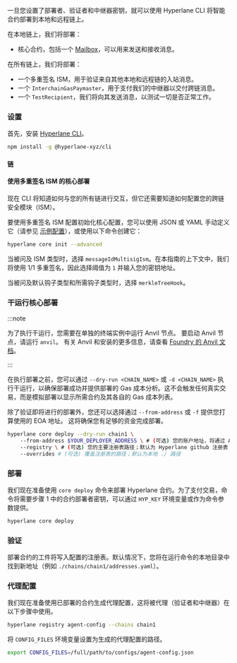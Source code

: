 
一旦您设置了部署者、验证者和中继器密钥，就可以使用 Hyperlane CLI 将智能合约部署到本地和远程链上。

在本地链上，我们将部署：

- 核心合约，包括一个 [Mailbox](/docs/reference/messaging/messaging-interface)，可以用来发送和接收消息。

在所有链上，我们将部署：

- 一个多重签名 ISM，用于验证来自其他本地和远程链的入站消息。
- 一个 `InterchainGasPaymaster`，用于支付我们的中继器以交付跨链消息。
- 一个 `TestRecipient`，我们将向其发送消息，以测试一切是否正常工作。

### 设置

首先，安装 [Hyperlane CLI](/docs/reference/cli.mdx)。

```bash
npm install -g @hyperlane-xyz/cli
```

#### 链

<CliChainsPartial />

#### 使用多重签名 ISM 的核心部署

现在 CLI 将知道如何与您的所有链进行交互，但它还需要知道如何配置您的跨链安全模块（ISM）。

要使用多重签名 ISM 配置初始化核心配置，您可以使用 JSON 或 YAML 手动定义它（请参见 [示例配置](https://github.com/hyperlane-xyz/hyperlane-monorepo/blob/main/typescript/cli/examples/core-config.yaml)），或使用以下命令创建它：

```bash
hyperlane core init --advanced
```

当被问及 ISM 类型时，选择 `messageIdMultisigIsm`。在本指南的上下文中，我们将使用 1/1 多重签名，因此选择阈值为 `1` 并输入您的密钥地址。

当被问及默认钩子类型和所需钩子类型时，选择 `merkleTreeHook`。

### 干运行核心部署

:::note

为了执行干运行，您需要在单独的终端实例中运行 Anvil 节点。
要启动 Anvil 节点，请运行 `anvil`。
有关 Anvil 和安装的更多信息，请查看 [Foundry 的 Anvil 文档](https://book.getfoundry.sh/anvil/)。

:::

在执行部署之前，您可以通过 `--dry-run <CHAIN_NAME>` 或 `-d <CHAIN_NAME>` 执行干运行，以确保部署成功并提供部署的 Gas 成本分析。这不会触发任何真实交易，而是模拟部署以显示所需合约及其各自的 Gas 成本列表。

除了验证即将进行的部署外，您还可以选择通过 `--from-address` 或 `-f` 提供您打算使用的 EOA 地址。
这将确保您有足够的资金完成部署。

```bash
hyperlane core deploy --dry-run chain1 \ 
    --from-address $YOUR_DEPLOYER_ADDRESS \ # (可选) 您的账户地址，将通过 Anvil 进行模拟；默认为 HYP_KEY 环境变量
    --registry \ # (可选) 您的主要注册表路径；默认为 Hyperlane github 注册表
    --overrides # (可选) 覆盖注册表的路径；默认为本地 ./ 路径
```

### 部署

我们现在准备使用 `core deploy` 命令来部署 Hyperlane 合约。为了支付交易，命令将需要步骤 1 中的合约部署者密钥，可以通过 `HYP_KEY` 环境变量或作为命令参数提供。

```bash
hyperlane core deploy
```

### 验证

部署合约的工件将写入配置的注册表。默认情况下，您将在运行命令的本地目录中找到新地址（例如 `./chains/chain1/addresses.yaml`）。

### 代理配置

我们现在准备使用已部署的合约生成代理配置，这将被代理（验证者和中继器）在以下步骤中使用。

```bash
hyperlane registry agent-config --chains chain1
```

将 `CONFIG_FILES` 环境变量设置为生成的代理配置的路径。
```bash
export CONFIG_FILES=/full/path/to/configs/agent-config.json
```

